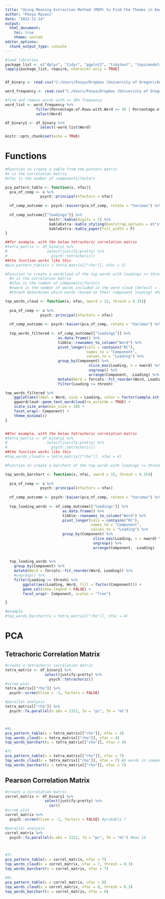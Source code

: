 ```yaml
---
title: "Using Meaning Extraction Method (MEM) to Find the Themes in Anger Narratives"
author: "Pooya Razavi"
date: "2022-12-14"
output: 
  html_document:
    toc: true
    theme: united
editor_options: 
  chunk_output_type: console
---
```


```r
#load libraries
package_list <- c("dplyr", "tidyr", "ggplot2", "tidytext", "topicmodels", "stm")
lapply(package_list, require, character.only = TRUE)


df_binary <- read.csv("C:/Users/Pooya/Dropbox (University of Oregon)/Anger Dissertation/LIWC/MEM/ngram1 threshold2_5percent/LIWC-22 Results - df_for_MEM - MEM Binary.csv")

word_frequency <- read.csv("C:/Users/Pooya/Dropbox (University of Oregon)/Anger Dissertation/LIWC/MEM/ngram1 threshold2_5percent/LIWC-22 Results - df_for_MEM - MEM Frequencies.csv")

#find and remove words with >= 30% frequency
word_list <- word_frequency %>% 
              filter(Percentage.of.Rows.with.Word >= 30 | Percentage.of.Rows.with.Word < 5) %>% 
              select(Word)

df_binary1 <- df_binary %>% 
                select(-word_list$Word)

knitr::opts_chunk$set(echo = TRUE)
```

# Functions

```r
#Function to create a table from the pattern matrix
#x is the correlation matrix
#nfac is the number of components/factors

pca_pattern_table <- function(x, nfac){
  pca_nf_comp <- x %>%  
                psych::principal(nfactors = nfac)
  
  nf_comp_outcome <- psych::kaiser(pca_nf_comp, rotate = "Varimax") %>% psych::fa.sort()
  
  nf_comp_outcome[["loadings"]] %>% 
                    knitr::kable(digits = 2) %>%
                    kableExtra::kable_styling(bootstrap_options = c("striped", "hover")) %>% 
                    kableExtra::kable_paper(full_width = F)
}

##for example, with the below tetrachoric correlation matrix
#tetra_matrix <- df_binary1 %>% 
#                  select(justify:pretty) %>% 
#                    psych::tetrachoric()
##the function works like this
#pca_pattern_table(x = tetra_matrix[["rho"]], nfac = 5)
```


```r
#Function to create a wordcloud of the top words with loadings >= threshold
  #x is the correlation matrix
  #nfac is the number of components/factors
  #nword is the number of words included in the word cloud (default = 15)
  #thresh determines which words (based on their component loading) should be filtered out. Default is to include the words with loadings greater than or equal 0.35

top_words_cloud <- function(x, nfac, nword = 15, thresh = 0.35){
    
  pca_nf_comp <- x %>%  
                psych::principal(nfactors = nfac)
  
  nf_comp_outcome <- psych::kaiser(pca_nf_comp, rotate = "Varimax") %>% psych::fa.sort()
  
  top_words_filtered <- nf_comp_outcome[["loadings"]] %>% 
                        as.data.frame() %>% 
                        tibble::rownames_to_column("Word") %>% 
                        pivot_longer(cols = contains("RC"),
                                     names_to = "Component",
                                     values_to = "Loading") %>% 
                        group_by(Component) %>% 
                                      slice_max(Loading, n = nword) %>% 
                                      ungroup() %>% 
                                      arrange(Component, -Loading) %>% 
                        mutate(Word = forcats::fct_reorder(Word, Loading)) %>% 
                        filter(Loading >= thresh)

top_words_filtered %>% 
    ggplot(aes(label = Word, size = Loading, color = factor(sample.int(10, nrow(top_words_filtered), replace = TRUE)))) +
    ggwordcloud::geom_text_wordcloud(rm_outside = TRUE) +
    scale_size_area(max_size = 10) +
    facet_wrap(~ Component) +
    theme_minimal()
}


##for example, with the below tetrachoric correlation matrix
#tetra_matrix <- df_binary1 %>% 
#                  select(justify:pretty) %>% 
#                    psych::tetrachoric()
##the function works like this
#top_words_cloud(x = tetra_matrix[["rho"]], nfac = 4)
```


```r
#Function to create a barchart of the top words with loadings >= threshold

top_words_barchart <- function(x, nfac, nword = 15, thresh = 0.35){
    
  pca_nf_comp <- x %>%  
                psych::principal(nfactors = nfac)
  
  nf_comp_outcome <- psych::kaiser(pca_nf_comp, rotate = "Varimax") %>% psych::fa.sort()
  
  top_loading_words <- nf_comp_outcome[["loadings"]] %>% 
                          as.data.frame() %>% 
                          tibble::rownames_to_column("Word") %>% 
                          pivot_longer(cols = contains("RC"),
                                       names_to = "Component",
                                       values_to = "Loading") %>% 
                          group_by(Component) %>% 
                                        slice_max(Loading, n = nword) %>% 
                                        ungroup() %>% 
                                        arrange(Component, -Loading)
  
  
  top_loading_words %>% 
    group_by(Component) %>% 
    mutate(Word = forcats::fct_reorder(Word, Loading)) %>% 
    #ungroup() %>% 
    filter(Loading >= thresh) %>% 
        ggplot(aes(Loading, Word, fill = factor(Component))) + 
        geom_col(show.legend = FALSE) + 
        facet_wrap(~ Component, scales = "free")

}

#example
#top_words_barchart(x = tetra_matrix[["rho"]], nfac = 4)
```

# PCA

## Tetrachoric Correlation Matrix

```r
#create a tetrachoric correlation matrix
tetra_matrix <- df_binary1 %>% 
                  select(justify:pretty) %>% 
                    psych::tetrachoric()
#scree plot
tetra_matrix[["rho"]] %>% 
  psych::scree(hline = -1, factors = FALSE)

#parallel analysis
tetra_matrix[["rho"]] %>% 
  psych::fa.parallel(n.obs = 1151, fa = "pc", fm = "ml")



#4c
pca_pattern_table(x = tetra_matrix[["rho"]], nfac = 4)
top_words_cloud(x = tetra_matrix[["rho"]], nfac = 4)
top_words_barchart(x = tetra_matrix[["rho"]], nfac = 4)

#7c
pca_pattern_table(x = tetra_matrix[["rho"]], nfac = 7)
top_words_cloud(x = tetra_matrix[["rho"]], nfac = 7) #2 words in component 7
top_words_barchart(x = tetra_matrix[["rho"]], nfac = 7)

```


## Pearson Correlation Matrix

```r
#create a correlation matrix
correl_matrix <- df_binary1 %>% 
                  select(justify:pretty) %>% 
                    cor()
#scree plot
correl_matrix %>% 
  psych::scree(hline = -1, factors = FALSE) #probably 7

#parallel analysis
correl_matrix %>% 
  psych::fa.parallel(n.obs = 1151, fa = "pc", fm = "ml") #max 18



#7c
pca_pattern_table(x = correl_matrix, nfac = 7)
top_words_cloud(x = correl_matrix, nfac = 7, thresh = 0.3)
top_words_barchart(x = correl_matrix, nfac = 7)

#8c
pca_pattern_table(x = correl_matrix, nfac = 8)
top_words_cloud(x = correl_matrix, nfac = 8, thresh = 0.3)
top_words_barchart(x = correl_matrix, nfac = 8)

```

